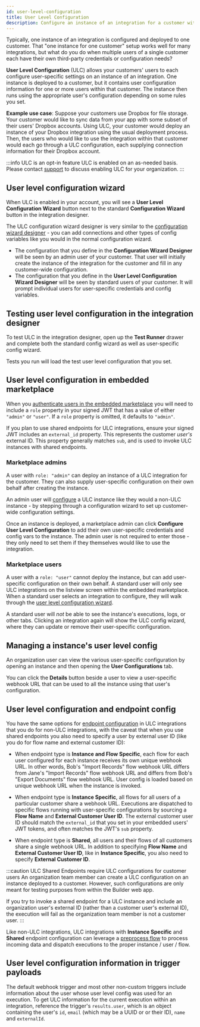 ```yaml
---
id: user-level-configuration
title: User Level Configuration
description: Configure an instance of an integration for a customer with multiple users
---
```



Typically, one instance of an integration is configured and deployed to one customer.
That "one instance for one customer" setup works well for many integrations, but what do you do when multiple users of a single customer each have their own third-party credentials or configuration needs?

**User Level Configuration** (ULC) allows your customers' users to each configure user-specific settings on an instance of an integration.
One instance is deployed to a customer, but it contains user configuration information for one or more users within that customer.
The instance then runs using the appropriate user's configuration depending on some rules you set.

**Example use case**: Suppose your customers use Dropbox for file storage.
Your customer would like to sync data from your app with some subset of their users' Dropbox accounts.
Using ULC, your customer would deploy an instance of your Dropbox integration using the usual deployment process.
Then, the users who would like to use the integration within that customer would each go through a ULC configuration, each supplying connection information for their Dropbox account.

:::info ULC is an opt-in feature
ULC is enabled on an as-needed basis.
Please contact [support](mailto:support@prismatic.io) to discuss enabling ULC for your organization.
:::

## User level configuration wizard

When ULC is enabled in your account, you will see a **User Level Configuration Wizard** button next to the standard **Configuration Wizard** button in the integration designer.

<Screenshot
  filename="user-level-configuration/ulc-button.png"
  maxWidth="350px"
  alt="ULC button in the integration designer"
/>

The ULC configuration wizard designer is very similar to the [configuration wizard designer](/docs/composer/builder/configuration-wizard.mdx#configuration-wizard-designer) - you can add connections and other types of config variables like you would in the normal configuration wizard.

- The configuration that you define in the **Configuration Wizard Designer** will be seen by an admin user of your customer.
  That user will initially create the instance of the integration for the customer and fill in any customer-wide configuration.
- The configuration that you define in the **User Level Configuration Wizard Designer** will be seen by standard users of your customer.
  It will prompt individual users for user-specific credentials and config variables.

## Testing user level configuration in the integration designer

To test ULC in the integration designer, open up the **Test Runner** drawer and complete both the standard config wizard as well as user-specific config wizard.

<Screenshot
  filename="user-level-configuration/test-runner-drawer.png"
  maxWidth="500px"
  alt="ULC button in the integration designer"
/>

Tests you run will load the test user level configuration that you set.

## User level configuration in embedded marketplace

When you [authenticate users in the embedded marketplace](/docs/composer/builder/installing-embedded.mdx#authenticating-users) you will need to include a `role` property in your signed JWT that has a value of either `"admin"` or `"user"`.
If a `role` property is omitted, it defaults to `"admin"`.

If you plan to use shared endpoints for ULC integrations, ensure your signed JWT includes an `external_id` property.
This represents the customer _user's_ external ID.
This property generally matches `sub`, and is used to invoke ULC instances with shared endpoints.

### Marketplace admins

A user with `role: "admin"` can deploy an instance of a ULC integration for the customer.
They can also supply user-specific configuration on their own behalf after creating the instance.

An admin user will [configure](/docs/composer/builder/instances.mdx#configuring-instances) a ULC instance like they would a non-ULC instance - by stepping through a configuration wizard to set up customer-wide configuration settings.

Once an instance is deployed, a marketplace admin can click **Configure User Level Configuration** to add their own user-specific credentials and config vars to the instance.
The admin user is not required to enter those - they only need to set them if they themselves would like to use the integration.

<Screenshot
  filename="user-level-configuration/configure-ulc-button.png"
  maxWidth="750px"
  alt="Configure user level config button in embedded"
/>

### Marketplace users

A user with a `role: "user"` cannot deploy the instance, but can add user-specific configuration on their own behalf.
A standard user will only see ULC integrations on the listview screen within the embedded marketplace.
When a standard user selects an integration to configure, they will walk through the [user level configuration wizard](#user-level-configuration-wizard).

<Screenshot
  filename="user-level-configuration/standard-user-ulc-config-wizard.png"
  maxWidth="600px"
  alt="User level config wizard"
/>

A standard user will _not_ be able to see the instance's executions, logs, or other tabs.
Clicking an integration again will show the ULC config wizard, where they can update or remove their user-specific configuration.

## Managing a instance's user level config

An organization user can view the various user-specific configuration by opening an instance and then opening the **User Configurations** tab.

<Screenshot
  filename="user-level-configuration/instance-user-configurations.png"
  maxWidth="750px"
  alt="Instance user configurations"
/>

You can click the **Details** button beside a user to view a user-specific webhook URL that can be used to all the instance using that user's configuration.

## User level configuration and endpoint config

You have the same options for [endpoint configuration](/docs/composer/builder/endpoint-configuration.mdx) in ULC integrations that you do for non-ULC integrations, with the caveat that when you use shared endpoints you also need to specify a user by external user ID (like you do for flow name and external customer ID):

- When endpoint type is **Instance and Flow Specific**, each flow for each user configured for each instance receives its own unique webhook URL.
  In other words, Bob's "Import Records" flow webhook URL differs from Jane's "Import Records" flow webhook URL and differs from Bob's "Export Documents" flow webhook URL.
  User config is loaded based on unique webhook URL when the instance is invoked.
- When endpoint type is **Instance Specific**, all flows for all users of a particular customer share a webhook URL.
  Executions are dispatched to specific flows running with user-specific configurations by sourcing a **Flow Name** and **External Customer User ID**.
  The external customer user ID should match the `external_id` that you set in your embedded users' JWT tokens, and often matches the JWT's `sub` property.

  <Screenshot
    filename="user-level-configuration/instance-specific-endpoint-configuration.png"
    maxWidth="500px"
    alt="Instance specific endpoint configurations"
  />

- When endpoint type is **Shared**, all users and their flows of all customers share a single webhook URL.
  In addition to specifying **Flow Name** and **External Customer User ID**, like in **Instance Specific**, you also need to specify **External Customer ID**.

:::caution ULC Shared Endpoints require ULC configurations for customer users
An organization team member can create a ULC configuration on an instance deployed to a customer.
However, such configurations are only meant for testing purposes from within the Builder web app.

If you try to invoke a shared endpoint for a ULC instance and include an organization user's external ID (rather than a customer user's external ID), the execution will fail as the organization team member is not a customer user.
:::

Like non-ULC integrations, ULC integrations with **Instance Specific** and **Shared** endpoint configuration can leverage a [preprocess flow](/docs/composer/builder/endpoint-configuration.mdx#shared-endpoint-without-a-preprocess-flow) to process incoming data and dispatch executions to the proper instance / user / flow.

## User level configuration information in trigger payloads

The default webhook trigger and most other non-custom triggers include information about the user whose user level config was used for an execution.
To get ULC information for the current execution within an integration, reference the trigger's `results.user`, which is an object containing the user's `id`, `email` (which may be a UUID or or their ID), `name` and `externalId`.
